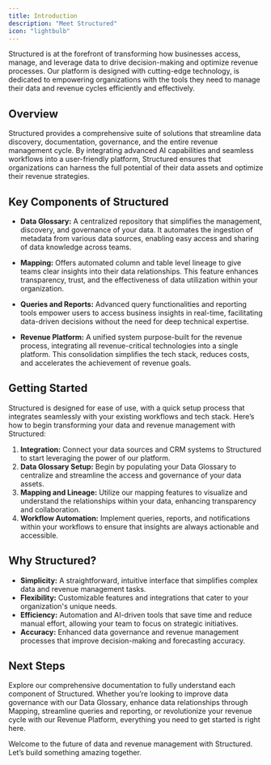 ```yaml
---
title: Introduction
description: "Meet Structured"
icon: "lightbulb"
---
```


Structured is at the forefront of transforming how businesses access, manage, and leverage data to drive decision-making and optimize revenue processes. Our platform is designed with cutting-edge technology, is dedicated to empowering organizations with the tools they need to manage their data and revenue cycles efficiently and effectively.

## Overview

Structured provides a comprehensive suite of solutions that streamline data discovery, documentation, governance, and the entire revenue management cycle. By integrating advanced AI capabilities and seamless workflows into a user-friendly platform, Structured ensures that organizations can harness the full potential of their data assets and optimize their revenue strategies.

## Key Components of Structured

- **Data Glossary:** A centralized repository that simplifies the management, discovery, and governance of your data. It automates the ingestion of metadata from various data sources, enabling easy access and sharing of data knowledge across teams.

- **Mapping:** Offers automated column and table level lineage to give teams clear insights into their data relationships. This feature enhances transparency, trust, and the effectiveness of data utilization within your organization.

- **Queries and Reports:** Advanced query functionalities and reporting tools empower users to access business insights in real-time, facilitating data-driven decisions without the need for deep technical expertise.

- **Revenue Platform:** A unified system purpose-built for the revenue process, integrating all revenue-critical technologies into a single platform. This consolidation simplifies the tech stack, reduces costs, and accelerates the achievement of revenue goals.

## Getting Started

Structured is designed for ease of use, with a quick setup process that integrates seamlessly with your existing workflows and tech stack. Here’s how to begin transforming your data and revenue management with Structured:

1. **Integration:** Connect your data sources and CRM systems to Structured to start leveraging the power of our platform.
2. **Data Glossary Setup:** Begin by populating your Data Glossary to centralize and streamline the access and governance of your data assets.
3. **Mapping and Lineage:** Utilize our mapping features to visualize and understand the relationships within your data, enhancing transparency and collaboration.
4. **Workflow Automation:** Implement queries, reports, and notifications within your workflows to ensure that insights are always actionable and accessible.

## Why Structured?

- **Simplicity:** A straightforward, intuitive interface that simplifies complex data and revenue management tasks.
- **Flexibility:** Customizable features and integrations that cater to your organization's unique needs.
- **Efficiency:** Automation and AI-driven tools that save time and reduce manual effort, allowing your team to focus on strategic initiatives.
- **Accuracy:** Enhanced data governance and revenue management processes that improve decision-making and forecasting accuracy.

## Next Steps

Explore our comprehensive documentation to fully understand each component of Structured. Whether you’re looking to improve data governance with our Data Glossary, enhance data relationships through Mapping, streamline queries and reporting, or revolutionize your revenue cycle with our Revenue Platform, everything you need to get started is right here.

Welcome to the future of data and revenue management with Structured. Let’s build something amazing together.
